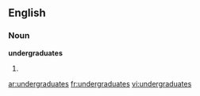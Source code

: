 ==English==

===Noun===
'''undergraduates'''

# {{plural of|undergraduate}}

[[ar:undergraduates]]
[[fr:undergraduates]]
[[vi:undergraduates]]